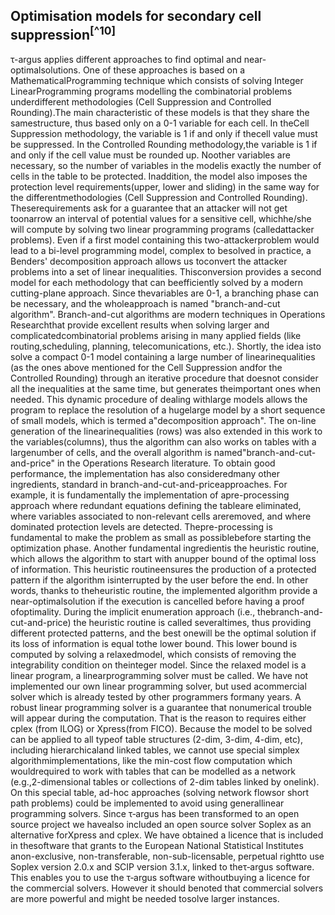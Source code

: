 ## Optimisation models for secondary cell suppression^[^10]^
τ-argus applies different approaches to find optimal and near-optimalsolutions. One of these approaches is based on a MathematicalProgramming technique which consists of solving Integer LinearProgramming programs modelling the combinatorial problems underdifferent methodologies (Cell Suppression and Controlled Rounding).The main characteristic of these models is that they share the samestructure, thus based only on a 0-1 variable for each cell. In theCell Suppression methodology, the variable is 1 if and only if thecell value must be suppressed. In the Controlled Rounding methodology,the variable is 1 if and only if the cell value must be rounded up. Noother variables are necessary, so the number of variables in the modelis exactly the number of cells in the table to be protected. Inaddition, the model also imposes the protection level requirements(upper, lower and sliding) in the same way for the differentmethodologies (Cell Suppression and Controlled Rounding). Theserequirements ask for a guarantee that an attacker will not get toonarrow an interval of potential values for a sensitive cell, whichhe/she will compute by solving two linear programming programs (calledattacker problems). Even if a first model containing this two-attackerproblem would lead to a bi-level programming model, complex to besolved in practice, a Benders\' decomposition approach allows us toconvert the attacker problems into a set of linear inequalities. Thisconversion provides a second model for each methodology that can beefficiently solved by a modern cutting-plane approach. Since thevariables are 0-1, a branching phase can be necessary, and the wholeapproach is named \"branch-and-cut algorithm\".
Branch-and-cut algorithms are modern techniques in Operations Researchthat provide excellent results when solving larger and complicatedcombinatorial problems arising in many applied fields (like routing,scheduling, planning, telecomunications, etc.). Shortly, the idea isto solve a compact 0-1 model containing a large number of linearinequalities (as the ones above mentioned for the Cell Suppression andfor the Controlled Rounding) through an iterative procedure that doesnot consider all the inequalities at the same time, but generates theimportant ones when needed. This dynamic procedure of dealing withlarge models allows the program to replace the resolution of a hugelarge model by a short sequence of small models, which is termed a\"decomposition approach\". The on-line generation of the linearinequalities (rows) was also extended in this work to the variables(columns), thus the algorithm can also works on tables with a largenumber of cells, and the overall algorithm is named\"branch-and-cut-and-price\" in the Operations Research literature.
To obtain good performance, the implementation has also consideredmany other ingredients, standard in branch-and-cut-and-priceapproaches. For example, it is fundamentally the implementation of apre-processing approach where redundant equations defining the tableare eliminated, where variables associated to non-relevant cells areremoved, and where dominated protection levels are detected. Thepre-processing is fundamental to make the problem as small as possiblebefore starting the optimization phase. Another fundamental ingredientis the heuristic routine, which allows the algorithm to start with anupper bound of the optimal loss of information. This heuristic routineensures the production of a protected pattern if the algorithm isinterrupted by the user before the end. In other words, thanks to theheuristic routine, the implemented algorithm provide a near-optimalsolution if the execution is cancelled before having a proof ofoptimality. During the implicit enumeration approach (i.e., thebranch-and-cut-and-price) the heuristic routine is called severaltimes, thus providing different protected patterns, and the best onewill be the optimal solution if its loss of information is equal tothe lower bound. This lower bound is computed by solving a relaxedmodel, which consists of removing the integrability condition on theinteger model. Since the relaxed model is a linear program, a linearprogramming solver must be called.
We have not implemented our own linear programming solver, but used acommercial solver which is already tested by other programmers formany years. A robust linear programming solver is a guarantee that nonumerical trouble will appear during the computation.
That is the reason to requires either cplex (from ILOG) or Xpress(from FICO). Because the model to be solved can be applied to all typeof table structures (2-dim, 3-dim, 4-dim, etc), including hierarchicaland linked tables, we cannot use special simplex algorithmimplementations, like the min-cost flow computation which wouldrequired to work with tables that can be modelled as a network (e.g.,2-dimensional tables or collections of 2-dim tables linked by onelink). On this special table, ad-hoc approaches (solving network flowsor short path problems) could be implemented to avoid using generallinear programming solvers.
Since τ‑argus has been transformed to an open source project we havealso included an open source solver Soplex as an alternative forXpress and cplex. We have obtained a licence that is included in thesoftware that grants to the European National Statistical Institutes anon-exclusive, non-transferable, non-sub-licensable, perpetual rightto use Soplex version 2.0.x and SCIP version 3.1.x, linked to theτ‑argus software. This enables you to use the τ‑argus software withoutbuying a licence for the commercial solvers. However it should benoted that commercial solvers are more powerful and might be needed tosolve larger instances.

